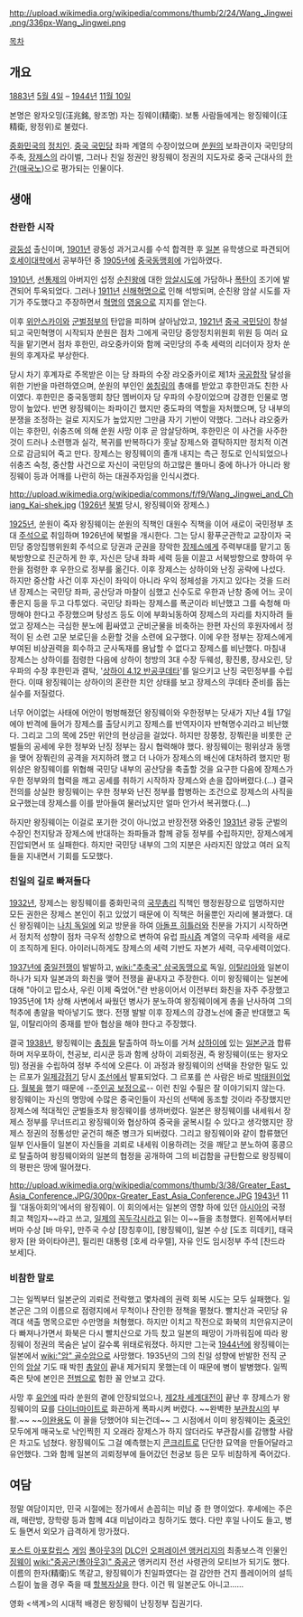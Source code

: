 http://upload.wikimedia.org/wikipedia/commons/thumb/2/24/Wang_Jingwei.png/336px-Wang_Jingwei.png

[[목차]]

== 개요 ==
[[1883년]] [[5월 4일]] – [[1944년]] [[11월 10일]]

본명은 왕자오밍(汪兆銘, 왕조명) 자는 징웨이(精衛). 보통 사람들에게는 왕징웨이(汪精衛, 왕정위)로 불렸다.  

[[중화민국]]의 [[정치인]]. [[중국 국민당]] 좌파 계열의 수장이었으며 [[쑨원]]의 보좌관이자 국민당의 주축, [[장제스]]의 라이벌, 그러나 친일 정권인 왕징웨이 정권의 지도자로 중국 근대사의 [[한간]]([[매국노]])으로 평가되는 인물이다.

== 생애 ==
=== 찬란한 시작 ===
[[광둥성]] 출신이며, [[1901년]] 광동성 과거고시를 수석 합격한 후 [[일본]] 유학생으로 파견되어 [[호세이대학]]에서 공부하던 중 [[1905년]]에 [[중국동맹회]]에 가입하였다.

[[1910년]], [[선통제]]의 아버지인 섭정 [[순친왕]]에 대한 [[암살]]시도에 가담하나 [[폭탄]]이 조기에 발견되어 투옥되었다. 그러나 [[1911년]] [[신해혁명]]으로 인해 석방되며, 순친왕 암살 시도를 자기가 주도했다고 주장하면서 [[혁명]]의 [[영웅]]으로 지지를 얻는다.

이후 [[위안스카이]]와 [[군벌]]정부의 탄압을 피하며 살아남았고, [[1921년]] [[중국 국민당]]이 창설되고 국민혁명이 시작되자 쑨원은 점차 그에게 국민당 중앙정치위원회 위원 등 여러 요직을 맡기면서 점차 후한민, 랴오중카이와 함께 국민당의 주축 세력의 리더이자 장차 쑨원의 후계자로 부상한다. 

당시 차기 후계자로 주목받은 이는 당 좌파의 수장 랴오중카이로 제1차 [[국공합작]] 달성을 위한 기반을 마련하였으며, 쑨원의 부인인 [[쑹칭링]]의 총애를 받았고 후한민과도 친한 사이였다. 후한민은 중국동맹회 창단 멤버이자 당 우파의 수장이었으며 강경한 인물로 명망이 높았다. 반면 왕징웨이는 좌파이긴 했지만 중도파의 역할을 자처했으며, 당 내부의 분쟁을 조정하는 걸로 지지도가 높았지만 그만큼 자기 기반이 약했다. 그러나 랴오중카이는 후한민, 쉬충즈에 의해 쑨원 사망 이후 곧 암살당하며, 후한민은 이 사건을 사주한 것이 드러나 소련행과 실각, 복귀를 반복하다가 훗날 장제스와 결탁하지만 정치적 이견으로 감금되어 죽고 만다. 장제스는 왕징웨이의 졸개 내지는 측근 정도로 인식되었으나 쉬충즈 숙청, 중산함 사건으로 자신이 국민당의 하고많은 똘마니 중에 하나가 아니라 왕징웨이 등과 어깨를 나란히 하는 대권주자임을 인식시켰다.

http://upload.wikimedia.org/wikipedia/commons/f/f9/Wang_Jingwei_and_Chiang_Kai-shek.jpg
([[1926년]] [[북벌]] 당시, 왕징웨이와 장제스.)

[[1925년]], 쑨원이 죽자 왕징웨이는 쑨원의 직책인 대원수 직책을 이어 새로이 국민정부 초대 [[주석]]으로 취임하며 1926년에 북벌을 개시한다. 그는 당시 황푸군관학교 교장이자 국민당 중앙집행위원회 주석으로 당권과 군권을 장악한 [[장제스]]에게 주력부대를 맡기고 동북방향으로 진군하게 한 후, 자신은 당내 좌파 세력 등을 이끌고 서북방향으로 향하여 우한을 점령한 후 우한으로 정부를 옮긴다. 이후 장제스는 상하이와 난징 공략에 나섰다. 하지만 중산함 사건 이후 자신이 좌익이 아니라 우익 정체성을 가지고 있다는 것을 드러낸 장제스는 국민당 좌파, 공산당과 마찰이 심했고 신수도로 우한과 난창 중에 어느 곳이 좋은지 등을 두고 다투었다. 국민당 좌파는 장제스를 폭군이라 비난했고 그를 숙청해 마땅해야 한다고 주장했으며 탕성즈 등도 이에 부화뇌동하여 장제스의 자리를 차지하려 들었고 장제스는 극심한 분노에 휩싸였고 군비군물을 비축하는 한편 자신의 후원자에서 정적이 된 소련 고문 보로딘을 소환할 것을 소련에 요구했다. 이에 우한 정부는 장제스에게 부여된 비상권력을 회수하고 군사독재를 용납할 수 없다고 장제스를 비난했다. 마침내 장제스는 상하이를 점령한 다음에 상하이 청방의 3대 수장 두웨성, 황진룽, 장샤오린, 당 우파의 수장 후한민과 결탁, '[[상하이 4.12 반공쿠데타]]'를 일으키고 난징 국민정부를 수립한다. 이때 왕징웨이는 상하이의 혼란한 치안 상태를 보고 장제스의 쿠데타 준비를 돕는 실수를 저질렀다.

너무 어이없는 사태에 어안이 벙벙해졌던 왕징웨이와 우한정부는 닷새가 지난 4월 17일에야 반격에 들어가 장제스를 출당시키고 장제스를 반역자이자 반혁명수괴라고 비난했다. 그리고 그의 목에 25만 위안의 현상금을 걸었다. 하지만 장쭝창, 장쭤린을 비롯한 군벌들의 공세에 우한 정부와 난징 정부는 잠시 협력해야 했다. 왕징웨이는 펑위샹과 동맹을 맺어 장쭤린의 공격을 저지하려 했고 더 나아가 장제스의 배신에 대처하려 했지만 펑위샹은 왕징웨이를 위협해 국민당 내부의 공산당을 축출할 것을 요구한 다음에 장제스가 우한 정부와의 협력을 깨고 공세를 취하기 시작하자 장제스와 손을 잡아버렸다.(...) 결국 전의를 상실한 왕징웨이는 우한 정부와 난진 정부를 합병하는 조건으로 장제스의 사직을 요구했는데 장제스를 이를 받아들여 물러났지만 얼마 안가서 복귀했다.(...)

하지만 왕징웨이는 이걸로 포기한 것이 아니었고 반장전쟁 와중인 [[1931년]] 광둥 군벌의 수장인 천지탕과 장제스에 반대하는 좌파들과 함께 광둥 정부를 수립하지만, 장제스에게 진압되면서 또 실패한다. 하지만 국민당 내부의 그의 지분은 사라지진 않았고 여러 요직들을 지내면서 기회를 도모했다.
=== 친일의 길로 빠져들다 ===
[[1932년]], 장제스는 왕징웨이를 중화민국의 [[국무총리]] 직책인 행정원장으로 임명하지만 모든 권한은 장제스 본인이 쥐고 있었기 때문에 이 직책은 허울뿐인 자리에 불과했다. 대신 왕징웨이는 [[나치 독일]]에 외교 방문을 하여 [[아돌프 히틀러]]와 친분을 가지기 시작하면서 정치적 성향이 점차 극우적 성향으로 변하여 유럽 [[파시즘]] 계열의 극우파 세력을 새로이 조직하게 된다. 아이러니하게도 장제스의 세력 기반도 자본가 세력, 극우세력이었다.

[[1937년]]에 [[중일전쟁]]이 발발하고, [[wiki:"추축국" 삼국동맹]]으로 독일, [[이탈리아]]와 일본이 하나가 되자 일본과의 화친을 맺어 전쟁을 끝내자고 주장한다. 이미 왕징웨이는 일본에 대해 "아이고 맙소사, 우린 이제 죽었어."란 반응이어서 이전부터 화친을 자주 주장했고 1935년에 1차 상해 사변에서 싸웠던 병사가 분노하여 왕징웨이에게 총을 난사하여 그의 척추에 총알을 박아넣기도 했다. 전쟁 발발 이후 장제스의 강경노선에 줄곧 반대했고 독일, 이탈리아의 중재를 받아 협상을 해야 한다고 주장했다. 

결국 [[1938년]], 왕징웨이는 [[충칭]]을 탈출하여 하노이를 거쳐 [[상하이]]에 있는 [[일본군]]과 합류하며 저우포하이, 천공보, 리시쿤 등과 함께 상하이 괴뢰정권, 즉 왕징웨이(또는 왕자오밍) 정권을 수립하여 정부 주석에 오른다. 이 과정과 왕징웨이의 선택을 찬양한 밀도 있는 르포가 [[일제강점기]] 당시 [[조선]]에서 발표되었다. 그 르포를 쓴 사람은 바로 [[박태원]]이었다. [[월북]]을 했기 때문에 --[[주인공 보정]]으로-- 이런 친일 수필은 잘 이야기되지 않는다. 왕징웨이는 자신의 명망에 수많은 중국인들이 자신의 선택에 동조할 것이라 주장했지만 장제스에 적대적인 군벌들조차 왕징웨이를 생까버렸다. 일본은 왕징웨이를 내세워서 장제스 정부를 무너뜨리고 왕징웨이와 협상하여 중국을 굴복시킬 수 있다고 생각했지만 장제스 정권의 정통성만 굳건히 해준 병크가 되버렸다. 그리고 왕징웨이와 같이 합류했던 일부 인사들이 일본이 자신들을 괴뢰로 내세워 이용하려는 것을 깨닫고 분노하여 홍콩으로 탈출하여 왕징웨이와의 일본의 협정을 공개하여 그의 비겁함을 규탄함으로 왕징웨이의 평판은 땅에 떨어졌다.

http://upload.wikimedia.org/wikipedia/commons/thumb/3/38/Greater_East_Asia_Conference.JPG/300px-Greater_East_Asia_Conference.JPG
[[1943년]] 11월 '대동아회의'에서의 왕징웨이. 이 회의에서는 일본의 영향 하에 있던 [[아시아]]의 국정 최고 책임자~~라고 쓰고, [[일제]]의 [[꼭두각시]]라고 읽는 이~~들을 초청했다. 
왼쪽에서부터 버마 수상 [바 마우], 만주국 수상 [장칭후이], [왕징웨이], 일본 수상 [도조 히데키], 태국 왕자 [완 와이타야콘], 필리핀 대통령 [호세 라우렐], 자유 인도 임시정부 주석 [찬드라 보세]다.
=== 비참한 말로 ===
그는 일찍부터 일본군의 괴뢰로 전락했고 몇차례의 권력 회복 시도는 모두 실패했다. 일본군은 그의 이름으로 점령지에서 무척이나 잔인한 정책을 펼쳤다. 빨치산과 국민당 유격대 색출 명목으로만 수만명을 처형했다. 하지만 이치고 작전으로 화북의 치안유지군이 다 빠져나가면서 화북은 다시 빨치산으로 가득 찼고 일본의 패망이 가까워짐에 따라 왕징웨이 정권의 목숨은 날이 갈수록 위태로워졌다. 하지만 그는국 [[1944년]]에 왕징웨이는 일본에서 [[wiki:"암" 골수암]]으로 사망했다. 1935년의 그의 친일 성향에 반발한 전직 군인의 [[암살]] 기도 때 박힌 [[총알]]이 끝내 제거되지 못했는데 이 때문에 병이 발병했다. 일찍 죽은 탓에 본인은 [[전범]]으로 험한 꼴 안보고 갔다.

사망 후 [[유언]]에 따라 쑨원의 곁에 안장되었으나, [[제2차 세계대전]]이 끝난 후 장제스가 왕징웨이의 묘를 [[다이너마이트]]로 화끈하게 폭파시켜 버렸다. ~~완벽한 [[부관참시]]의 부활.~~ ~~[[이완용]]도 이 꼴을 당했어야 되는건데~~ 그 시점에서 이미 왕징웨이는 [[중국인]] 모두에게 매국노로 낙인찍힌 지 오래라 장제스가 하지 않더라도 부관참시를 감행할 사람은 차고도 넘쳤다. 왕징웨이도 그걸 예측했는지 [[콘크리트]]로 단단한 묘역을 만들어달라고 유언했다. 그와 함께 일본의 괴뢰정부에 들어갔던 천궁보 등은 모두 비참하게 죽어갔다.
== 여담 ==

정말 여담이지만, 민국 시절에는 정가에서 손꼽히는 미남 중 한 명이었다. 후세에는 주은래, 매란방, 장학량 등과 함께 4대 미남이라고 칭하기도 했다. 다만 후일 나이도 들고, 병도 들면서 외모가 급격하게 망가졌다.

[[포스트 아포칼립스]] [[게임]] [[폴아웃3]]의 [[DLC]]인 [[오퍼레이션 앵커리지]]의 최종보스격 인물인 [[징웨이]] [[wiki:"중공군(폴아웃3)" 중공군]] 앵커리지 전선 사령관의 모티브가 되기도 했다. 이름의 한자(精衛)도 똑같고, 왕징웨이가 친일파였다는 걸 감안한 건지 플레이어의 설득 스킬이 높을 경우 죽을 때 [[할복]]자살을 한다. 이건 뭐 일본군도 아니고......

영화 <색계>의 시대적 배경은 왕징웨이 난징정부 집권기다.
